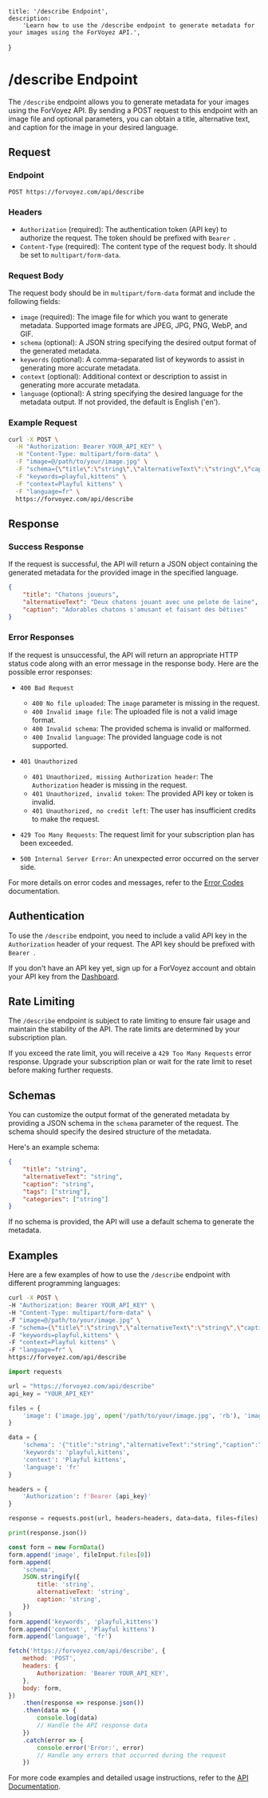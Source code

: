 	title: '/describe Endpoint',
	description:
		'Learn how to use the /describe endpoint to generate metadata for your images using the ForVoyez API.',
}

# /describe Endpoint

The `/describe` endpoint allows you to generate metadata for your images using the ForVoyez API. By sending a POST request to this endpoint with an image file and optional parameters, you can obtain a title, alternative text, and caption for the image in your desired language.

## Request

### Endpoint

```
POST https://forvoyez.com/api/describe
```

### Headers

- `Authorization` (required): The authentication token (API key) to authorize the request. The token should be prefixed with `Bearer `.
- `Content-Type` (required): The content type of the request body. It should be set to `multipart/form-data`.

### Request Body

The request body should be in `multipart/form-data` format and include the following fields:

- `image` (required): The image file for which you want to generate metadata. Supported image formats are JPEG, JPG, PNG, WebP, and GIF.
- `schema` (optional): A JSON string specifying the desired output format of the generated metadata.
- `keywords` (optional): A comma-separated list of keywords to assist in generating more accurate metadata.
- `context` (optional): Additional context or description to assist in generating more accurate metadata.
- `language` (optional): A string specifying the desired language for the metadata output. If not provided, the default is English ('en').

### Example Request

```bash
curl -X POST \
  -H "Authorization: Bearer YOUR_API_KEY" \
  -H "Content-Type: multipart/form-data" \
  -F "image=@/path/to/your/image.jpg" \
  -F "schema={\"title\":\"string\",\"alternativeText\":\"string\",\"caption\":\"string\"}" \
  -F "keywords=playful,kittens" \
  -F "context=Playful kittens" \
  -F "language=fr" \
  https://forvoyez.com/api/describe
```

## Response

### Success Response

If the request is successful, the API will return a JSON object containing the generated metadata for the provided image in the specified language.

```json
{
	"title": "Chatons joueurs",
	"alternativeText": "Deux chatons jouant avec une pelote de laine",
	"caption": "Adorables chatons s'amusant et faisant des bêtises"
}
```

### Error Responses

If the request is unsuccessful, the API will return an appropriate HTTP status code along with an error message in the response body. Here are the possible error responses:

- `400 Bad Request`

  - `400 No file uploaded`: The `image` parameter is missing in the request.
  - `400 Invalid image file`: The uploaded file is not a valid image format.
  - `400 Invalid schema`: The provided schema is invalid or malformed.
  - `400 Invalid language`: The provided language code is not supported.

- `401 Unauthorized`

  - `401 Unauthorized, missing Authorization header`: The `Authorization` header is missing in the request.
  - `401 Unauthorized, invalid token`: The provided API key or token is invalid.
  - `401 Unauthorized, no credit left`: The user has insufficient credits to make the request.

- `429 Too Many Requests`: The request limit for your subscription plan has been exceeded.

- `500 Internal Server Error`: An unexpected error occurred on the server side.

For more details on error codes and messages, refer to the [Error Codes](/error-codes) documentation.

## Authentication

To use the `/describe` endpoint, you need to include a valid API key in the `Authorization` header of your request. The API key should be prefixed with `Bearer `.

If you don't have an API key yet, sign up for a ForVoyez account and obtain your API key from the [Dashboard](https://forvoyez.com/app/dashboard).

## Rate Limiting

The `/describe` endpoint is subject to rate limiting to ensure fair usage and maintain the stability of the API. The rate limits are determined by your subscription plan.

If you exceed the rate limit, you will receive a `429 Too Many Requests` error response. Upgrade your subscription plan or wait for the rate limit to reset before making further requests.

## Schemas

You can customize the output format of the generated metadata by providing a JSON schema in the `schema` parameter of the request. The schema should specify the desired structure of the metadata.

Here's an example schema:

```json
{
	"title": "string",
	"alternativeText": "string",
	"caption": "string",
	"tags": ["string"],
	"categories": ["string"]
}
```

If no schema is provided, the API will use a default schema to generate the metadata.

## Examples

Here are a few examples of how to use the `/describe` endpoint with different programming languages:

<CodeGroup>

```bash {{title: 'cURL'}}
curl -X POST \
-H "Authorization: Bearer YOUR_API_KEY" \
-H "Content-Type: multipart/form-data" \
-F "image=@/path/to/your/image.jpg" \
-F "schema={\"title\":\"string\",\"alternativeText\":\"string\",\"caption\":\"string\"}" \
-F "keywords=playful,kittens" \
-F "context=Playful kittens" \
-F "language=fr" \
https://forvoyez.com/api/describe
```

```python {{ title: 'Python' }}
import requests

url = "https://forvoyez.com/api/describe"
api_key = "YOUR_API_KEY"

files = {
    'image': ('image.jpg', open('/path/to/your/image.jpg', 'rb'), 'image/jpeg')
}

data = {
    'schema': '{"title":"string","alternativeText":"string","caption":"string"}',
    'keywords': 'playful,kittens',
    'context': 'Playful kittens',
    'language': 'fr'
}

headers = {
    'Authorization': f'Bearer {api_key}'
}

response = requests.post(url, headers=headers, data=data, files=files)

print(response.json())
```

```javascript {{ title: 'JavaScript' }}
const form = new FormData()
form.append('image', fileInput.files[0])
form.append(
	'schema',
	JSON.stringify({
		title: 'string',
		alternativeText: 'string',
		caption: 'string',
	})
)
form.append('keywords', 'playful,kittens')
form.append('context', 'Playful kittens')
form.append('language', 'fr')

fetch('https://forvoyez.com/api/describe', {
	method: 'POST',
	headers: {
		Authorization: 'Bearer YOUR_API_KEY',
	},
	body: form,
})
	.then(response => response.json())
	.then(data => {
		console.log(data)
		// Handle the API response data
	})
	.catch(error => {
		console.error('Error:', error)
		// Handle any errors that occurred during the request
	})
```

</CodeGroup>

For more code examples and detailed usage instructions, refer to the [API Documentation](/api-documentation).
